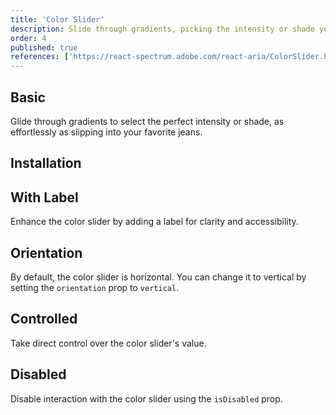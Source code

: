 ```yaml
---
title: 'Color Slider'
description: Slide through gradients, picking the intensity or shade you need, as smoothly as sliding into your favorite jeans.
order: 4
published: true
references: ['https://react-spectrum.adobe.com/react-aria/ColorSlider.html#props']
---
```


## Basic

Glide through gradients to select the perfect intensity or shade, as effortlessly as slipping into your favorite jeans.

<Demo center component='colors/color-slider/color-slider-demo' />

## Installation

<Install component='color-slider' />

## With Label

Enhance the color slider by adding a label for clarity and accessibility.

<Demo center component='colors/color-slider/color-slider-with-label-demo' />

## Orientation

By default, the color slider is horizontal. You can change it to vertical by setting the `orientation` prop to `vertical`.

<Demo center component='colors/color-slider/color-slider-vertical-demo' />

## Controlled

Take direct control over the color slider's value.

<Demo center component='colors/color-slider/color-slider-controlled-demo' />

## Disabled

Disable interaction with the color slider using the `isDisabled` prop.

<Demo center component='colors/color-slider/color-slider-disabled-demo' />
